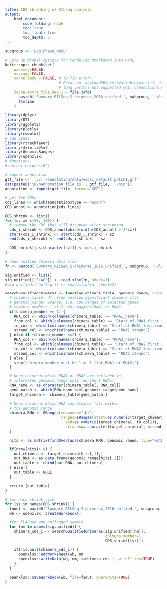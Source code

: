 ```yaml
---
title: CDS shrinking of RILseq analysis
output:
    html_document:
        code_folding: hide
        toc: true
        toc_float: true
        toc_depth: 3
---
```


```r
subgroup <- 'Log_Phase_NoCL'
```

```r
# Sets up global options for rendering RMarkdown into HTML.
knitr::opts_chunk$set(
    warning=FALSE,
    message=FALSE,
    cache.lazy = FALSE, # to fix error:
                        # Error in lazyLoadDBinsertVariable(vars[i], from, datafile, ascii, compress,  :
                        # long vectors not supported yet: connections.c:6074
    cache.extra_file_dep_1 = file.info(
      paste0('Summary_RILSeq_S-chimeras_2016_unified_', subgroup, '.xlsx')
      )$mtime
    )
```


```r
library(dplyr)
library(DT)
library(ggplot2)
library(plotly)
library(cowplot)
# add genes
library(rtracklayer)
library(data.table)
library(GenomicRanges)
library(openxlsx)
# functions
#source('helpers.R')
```

```r
# import annotation
gtf_file <- '../../annotation/data/ecoli_default.patch1.gff'
cat(paste0('\n\nAnnotation file is ', gtf_file, '.\n\n'))
annotation <- import(gtf_file, format="GFF")

# get the CDSs
cds_lines <- which(annotation$type == "exon")
CDS_annot <- annotation[cds_lines]

CDS_shrink <- list()
for (sz in c(50, 100)) {
  # remove the CDS that will disapear after shrinking
  cds_i_shrink <- CDS_annot[which(width(CDS_annot) > 2*sz)]
  start(cds_i_shrink) <- start(cds_i_shrink) + sz
  end(cds_i_shrink) <- end(cds_i_shrink) - sz

  CDS_shrink[[as.character(sz)]] <- cds_i_shrink
}
```

```r
# read unified chimera data xlsx
fn <- paste0('Summary_RILSeq_S-chimeras_2016_unified_', subgroup, '.xlsx')

sig.unified <- list()
sig.unified[['FLAG']] <- read.xlsx(fn, sheet=1)
#sig.unified[['noflag']] <- read.xlsx(fn, sheet=2)
```

```r
searchQualifiedChimeras <- function(chimera_table, genomic_range, chimera_member=1){
  # chimera_table: df, from unified significant chimera xlsx
  # genomic_range: Grange, i.e. CDS ranges of selected genes
  # chimera_member: 1 or 2, for mapping RNA1 or RNA2
  if(chimera_member == 1) {
    RNA_col <- which(colnames(chimera_table) == "RNA1_name")
    from_col <- which(colnames(chimera_table) == "Start.of.RNA1.first.read")
    to_col <- which(colnames(chimera_table) == "Start.of.RNA1.last.read")
    strand_col <- which(colnames(chimera_table) == "RNA1.strand")
  } else if (chimera_member ==2) {
    RNA_col <- which(colnames(chimera_table) == "RNA2_name");
    from_col <- which(colnames(chimera_table) == "Start.of.RNA2.first.read");
    to_col <- which(colnames(chimera_table) == "Start.of.RNA2.last.read");
    strand_col <- which(colnames(chimera_table) == "RNA2.strand")
  } else {
    stop("chimera_member must be 1 or 2 (for RNA1 or RNA2)")
  }

  # Keep chimeras which RNA1 or RNA2 are included in 
  # interested genomic_range only (no short RNAs)
  RNA_name <- as.character(chimera_table[, RNA_col])
  gene_match <- which(RNA_name %in% genomic_range$gene_name)
  target_chimera <- chimera_table[gene_match,]

  # Keep chimeras which RNA coordinates fall within  
  # the genomic_range
  chimera_RNA <- GRanges(seqnames="chr",
                         ranges=IRanges(start=as.numeric(target_chimera[, from_col]),
                           end=as.numeric(target_chimera[, to_col])),
                           strand=as.character(target_chimera[, strand_col])
  )

  hits <- as.matrix(findOverlaps(chimera_RNA, genomic_range, type="within"))

  if(nrow(hits)> 0) {
    out_chimera <- target_chimera[hits[,1],]
    out_RNA <- as.data.frame(genomic_range[hits[,2]])
    out_table <- cbind(out_RNA, out_chimera)
  } else {
    out_table <- NULL
  }

  return (out_table)
}
```

```r
# for each shrink size
for (sz in names(CDS_shrink)) {
  fnout <- paste0('Summary_RILSeq_S-chimeras_2016_unified_', subgroup, '_CDSshrink', sz, '.xlsx')
  wb <- openxlsx::createWorkbook()

  #for FLAGged and noflagged sample,
  for (nm in names(sig.unified)) {
    chimera_cds_i <- searchQualifiedChimeras(sig.unified[[nm]],
                                             chimera_member=1,
                                             CDS_shrink[[sz]])

    if(!is.null(chimera_cds_i)) {
      openxlsx::addWorksheet(wb, nm)
      openxlsx::writeData(wb, nm, x=chimera_cds_i, withFilter=TRUE)
    }
  }

  openxlsx::saveWorkbook(wb, file=fnout, overwrite=TRUE)
}
```
